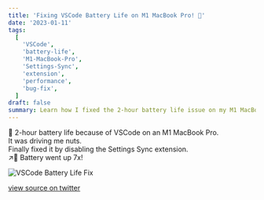 ```yaml
---
title: 'Fixing VSCode Battery Life on M1 MacBook Pro! 🔋'
date: '2023-01-11'
tags:
  [
    'VSCode',
    'battery-life',
    'M1-MacBook-Pro',
    'Settings-Sync',
    'extension',
    'performance',
    'bug-fix',
  ]
draft: false
summary: Learn how I fixed the 2-hour battery life issue on my M1 MacBook Pro caused by VSCode, resulting in a 7x battery improvement!
---
```


<ContentPieceWrapper>
🪫 2-hour battery life because of VSCode on an M1 MacBook Pro.<br/>
It was driving me nuts.<br/>
Finally fixed it by disabling the Settings Sync extension.<br/>
↗️🔋 Battery went up 7x!

![VSCode Battery Life Fix](/static/images/vscode-battery-life-fix.png)

</ContentPieceWrapper>

[view source on twitter](https://twitter.com/d4m1n/status/1613145895066820608)
